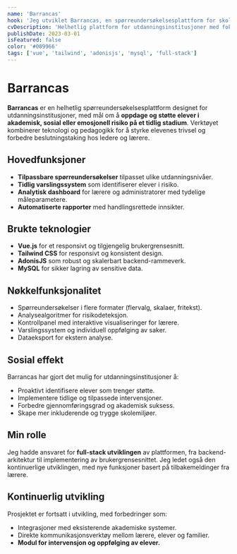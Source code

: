 ```yaml
---
name: 'Barrancas'
hook: 'Jeg utviklet Barrancas, en spørreundersøkelsesplattform for skoler som identifiserer elever i risikosituasjoner og muliggjør tidlige intervensjoner.'
cvDescription: 'Helhetlig plattform for utdanningsinstitusjoner med fokus på å oppdage og støtte elever i risiko. Full-stack utvikling, arkitekturdesign og kontinuerlig videreutvikling.'
publishDate: 2023-03-01
isFeatured: false
color: '#009966'
tags: ['vue', 'tailwind', 'adonisjs', 'mysql', 'full-stack']
---
```


# Barrancas

**Barrancas** er en helhetlig spørreundersøkelsesplattform designet for utdanningsinstitusjoner, med mål om å **oppdage og støtte elever i akademisk, sosial eller emosjonell risiko på et tidlig stadium**. Verktøyet kombinerer teknologi og pedagogikk for å styrke elevenes trivsel og forbedre beslutningstaking hos ledere og lærere.

## Hovedfunksjoner

- **Tilpassbare spørreundersøkelser** tilpasset ulike utdanningsnivåer.
- **Tidlig varslingssystem** som identifiserer elever i risiko.
- **Analytisk dashboard** for lærere og administratorer med tydelige måleparametere.
- **Automatiserte rapporter** med handlingsrettede innsikter.

## Brukte teknologier

- **Vue.js** for et responsivt og tilgjengelig brukergrensesnitt.
- **Tailwind CSS** for responsivt og konsistent design.
- **AdonisJS** som robust og skalerbart backend-rammeverk.
- **MySQL** for sikker lagring av sensitive data.

## Nøkkelfunksjonalitet

- Spørreundersøkelser i flere formater (flervalg, skalaer, fritekst).
- Analysealgoritmer for risikodeteksjon.
- Kontrollpanel med interaktive visualiseringer for lærere.
- Varslingssystem og individuell oppfølging av saker.
- Dataeksport for ekstern analyse.

## Sosial effekt

Barrancas har gjort det mulig for utdanningsinstitusjoner å:

- Proaktivt identifisere elever som trenger støtte.
- Implementere tidlige og tilpassede intervensjoner.
- Forbedre gjennomføringsgrad og akademisk suksess.
- Skape mer inkluderende og trygge skolemiljøer.

## Min rolle

Jeg hadde ansvaret for **full-stack utviklingen** av plattformen, fra backend-arkitektur til implementering av brukergrensesnittet. Jeg ledet også den kontinuerlige utviklingen, med nye funksjoner basert på tilbakemeldinger fra lærere.

## Kontinuerlig utvikling

Prosjektet er fortsatt i utvikling, med forbedringer som:

- Integrasjoner med eksisterende akademiske systemer.
- Direkte kommunikasjonsverktøy mellom lærere, elever og familier.
- **Modul for intervensjon og oppfølging av elever.**
